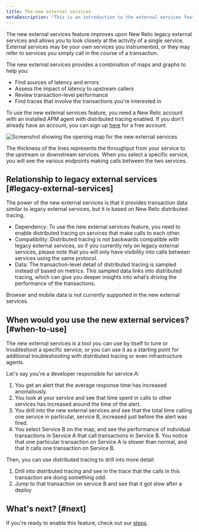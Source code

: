 ```yaml
---
title: The new external services
metaDescription: "This is an introduction to the external services feature"
---
```

The new external services feature improves upon New Relic legacy external services and allows you to look closely at the activity of a single service. External services may be your own services you instrumented, or they may refer to services you simply call in the course of a transaction.

The new external services provides a combination of maps and graphs to help you:

* Find sources of latency and errors
* Assess the impact of latency to upstream callers
* Review transaction-level performance
* Find traces that involve the transactions you're interested in

To use the new external services feature, you need a New Relic account with an installed APM agent with distributed tracing enabled. If you don't already have an account, you can sign up [here](https://newrelic.com/signup) for a free account.

![Screenshot showing the opening map for the new external services](./images/intro-example.png "Screenshot showing the opening map for the new external services")
<figcaption>The thickness of the lines represents the throughput from your service to the upstream or downstream services. When you select a specific service, you will see the various endpoints making calls between the two services.</figcaption>

## Relationship to legacy external services [#legacy-external-services]

The power of the new external services is that it provides transaction data similar to legacy external services, but it is based on New Relic distributed tracing. 

  * Dependency: To use the new external services feature, you need to enable distributed tracing on services that make calls to each other. 
  * Compatibility: Distributed tracing is not backwards compatible with legacy external services, so if you currently rely on legacy external services, please note that you will only have visibility into calls between services using the same protocol. 
  * Data: The transaction-level detail of distributed tracing is sampled instead of based on metrics. This sampled data links into distributed tracing, which can give you deeper insights into what’s driving the performance of the transactions. 

  <Callout variant="tip">
  Browser and mobile data is not currently supported in the new external services.
  </Callout>

## When would you use the new external services? [#when-to-use]

The new external services is a tool you can use by itself to tune or troubleshoot a specific service, or you can use it as a starting point for additional troubleshooting with distributed tracing or even infrastructure agents. 

Let's say you're a developer responsible for service A:

  1. You get an alert that the average response time has increased anomalously.
  2. You look at your service and see that time spent in calls to other services has increased around the time of the alert.
  3. You drill into the new external services and see that the total time calling one service in particular, service B, increased just before the alert was fired.
  4. You select Service B on the map, and see the performance of individual transactions in Service A that call transactions in Service B. You notice that one particular transaction on Service A is slower than normal, and that it calls one transaction on Service B.

Then, you can use distributed tracing to drill into more detail:

  1. Drill into distributed tracing and see in the trace that the calls in this transaction are doing something odd.
  2. Jump to that transaction on service B and see that it got slow after a deploy

## What's next? [#next]

If you're ready to enable this feature, check out our [steps](/docs/externals/external-services-setup). 